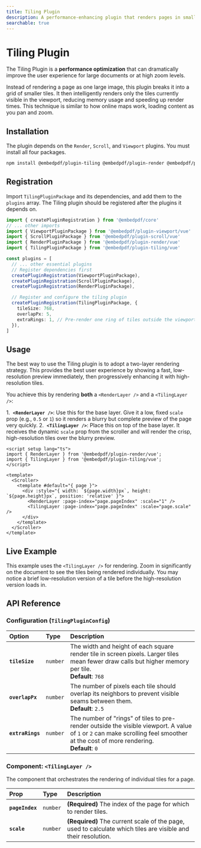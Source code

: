 ```yaml
---
title: Tiling Plugin
description: A performance-enhancing plugin that renders pages in smaller tiles for faster zooming and panning on large documents in Vue.
searchable: true
---
```


# Tiling Plugin

The Tiling Plugin is a **performance optimization** that can dramatically improve the user experience for large documents or at high zoom levels.

Instead of rendering a page as one large image, this plugin breaks it into a grid of smaller tiles. It then intelligently renders only the tiles currently visible in the viewport, reducing memory usage and speeding up render times. This technique is similar to how online maps work, loading content as you pan and zoom.

## Installation

The plugin depends on the `Render`, `Scroll`, and `Viewport` plugins. You must install all four packages.

```sh npm2yarn
npm install @embedpdf/plugin-tiling @embedpdf/plugin-render @embedpdf/plugin-scroll @embedpdf/plugin-viewport
````

## Registration

Import `TilingPluginPackage` and its dependencies, and add them to the `plugins` array. The Tiling plugin should be registered after the plugins it depends on.

```typescript {6, 16-20}
import { createPluginRegistration } from '@embedpdf/core'
// ... other imports
import { ViewportPluginPackage } from '@embedpdf/plugin-viewport/vue'
import { ScrollPluginPackage } from '@embedpdf/plugin-scroll/vue'
import { RenderPluginPackage } from '@embedpdf/plugin-render/vue'
import { TilingPluginPackage } from '@embedpdf/plugin-tiling/vue'

const plugins = [
  // ... other essential plugins
  // Register dependencies first
  createPluginRegistration(ViewportPluginPackage),
  createPluginRegistration(ScrollPluginPackage),
  createPluginRegistration(RenderPluginPackage),

  // Register and configure the tiling plugin
  createPluginRegistration(TilingPluginPackage, {
    tileSize: 768,
    overlapPx: 5,
    extraRings: 1, // Pre-render one ring of tiles outside the viewport
  }),
]
```

## Usage

The best way to use the Tiling plugin is to adopt a two-layer rendering strategy. This provides the best user experience by showing a fast, low-resolution preview immediately, then progressively enhancing it with high-resolution tiles.

You achieve this by rendering **both** a `<RenderLayer />` and a `<TilingLayer />`:

1.  **`<RenderLayer />`**: Use this for the base layer. Give it a low, fixed `scale` prop (e.g., `0.5` or `1`) so it renders a blurry but complete preview of the page very quickly.
2.  **`<TilingLayer />`**: Place this on top of the base layer. It receives the dynamic `scale` prop from the scroller and will render the crisp, high-resolution tiles over the blurry preview.

```vue
<script setup lang="ts">
import { RenderLayer } from '@embedpdf/plugin-render/vue';
import { TilingLayer } from '@embedpdf/plugin-tiling/vue';
</script>

<template>
  <Scroller>
    <template #default="{ page }">
      <div :style="{ width: `${page.width}px`, height: `${page.height}px`, position: 'relative' }">
        <RenderLayer :page-index="page.pageIndex" :scale="1" />
        <TilingLayer :page-index="page.pageIndex" :scale="page.scale" />
      </div>
    </template>
  </Scroller>
</template>
```

## Live Example

This example uses the `<TilingLayer />` for rendering. Zoom in significantly on the document to see the tiles being rendered individually. You may notice a brief low-resolution version of a tile before the high-resolution version loads in.


<TilingExample />

## API Reference

### Configuration (`TilingPluginConfig`)

| Option | Type | Description |
| :--- | :--- | :--- |
| **`tileSize`** | `number` | The width and height of each square render tile in screen pixels. Larger tiles mean fewer draw calls but higher memory per tile. <br />**Default**: `768` |
| **`overlapPx`** | `number` | The number of pixels each tile should overlap its neighbors to prevent visible seams between them. <br />**Default**: `2.5` |
| **`extraRings`** | `number` | The number of "rings" of tiles to pre-render outside the visible viewport. A value of `1` or `2` can make scrolling feel smoother at the cost of more rendering. <br />**Default**: `0` |

### Component: `<TilingLayer />`

The component that orchestrates the rendering of individual tiles for a page.

| Prop | Type | Description |
| :--- | :--- | :--- |
| **`pageIndex`** | `number` | **(Required)** The index of the page for which to render tiles. |
| **`scale`** | `number` | **(Required)** The current scale of the page, used to calculate which tiles are visible and their resolution. |